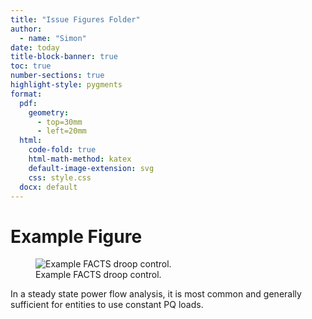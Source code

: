 ---
title: "Issue Figures Folder"
author: 
  - name: "Simon"
date: today
title-block-banner: true
toc: true
number-sections: true
highlight-style: pygments
format: 
  pdf: 
    geometry: 
      - top=30mm
      - left=20mm
  html: 
    code-fold: true
    html-math-method: katex
    default-image-extension: svg
    css: style.css
  docx: default
---


# Example Figure

![Example FACTS droop control.](./figs/SVS_droop.svg){#fig-SVS-droop}

In a steady state power flow analysis, it is most common and generally sufficient for entities to use constant PQ loads.
